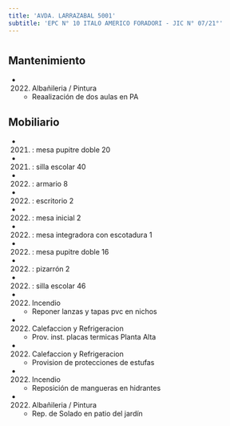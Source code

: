 ```yaml
---
title: 'AVDA. LARRAZABAL 5001'
subtitle: 'EPC N° 10 ITALO AMERICO FORADORI - JIC N° 07/21°'
---
```


#


## Mantenimiento

*  (2022) Albañileria / Pintura 
    + Reaalización de dos aulas en PA


## Mobiliario

*  (2021) : mesa pupitre doble 20 

*  (2021) : silla escolar 40 

*  (2022) : armario 8 

*  (2022) : escritorio 2 

*  (2022) : mesa inicial 2 

*  (2022) : mesa integradora con escotadura 1 

*  (2022) : mesa pupitre doble 16 

*  (2022) : pizarrón 2 

*  (2022) : silla escolar 46 




*  (2022) Incendio 
    + Reponer lanzas y tapas pvc en nichos

*  (2022) Calefaccion y Refrigeracion 
    + Prov. inst. placas termicas Planta Alta

*  (2022) Calefaccion y Refrigeracion 
    + Provision de protecciones de estufas

*  (2022) Incendio 
    + Reposición de mangueras en hidrantes

*  (2022) Albañileria / Pintura 
    + Rep. de Solado en patio del jardín



